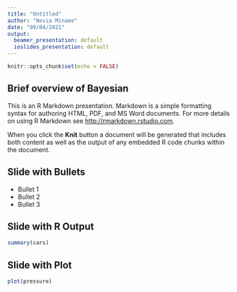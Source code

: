 ```yaml
---
title: "Untitled"
author: "Novia Minaee"
date: "09/04/2021"
output:
  beamer_presentation: default
  ioslides_presentation: default
---
```


```r
knitr::opts_chunk$set(echo = FALSE)
```

## Brief overview of Bayesian

This is an R Markdown presentation. Markdown is a simple formatting syntax for authoring HTML, PDF, and MS Word documents. For more details on using R Markdown see <http://rmarkdown.rstudio.com>.

When you click the **Knit** button a document will be generated that includes both content as well as the output of any embedded R code chunks within the document.

## Slide with Bullets

- Bullet 1
- Bullet 2
- Bullet 3

## Slide with R Output

```r
summary(cars)
```

## Slide with Plot

```r
plot(pressure)
```

